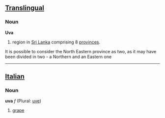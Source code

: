 ==[[Translingual]]==
===Noun===
'''Uva'''

#region in [[Sri Lanka]] comprising 8 [[province]]s.
It is possible to consider the North Eastern province as two, as it may have been divided in two - a Northern and an Eastern one

----

==[[Italian]]==
===Noun===
'''uva''' ''f'' (Plural: [[uve]])

#[[grape]]